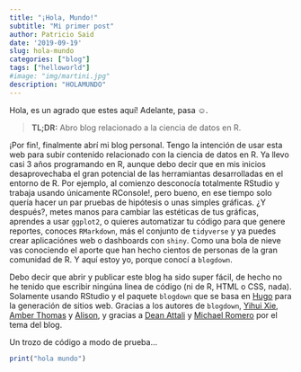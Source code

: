 ```yaml
---
title: "¡Hola, Mundo!"
subtitle: "Mi primer post"
author: Patricio Said
date: '2019-09-19'
slug: hola-mundo
categories: ["blog"]
tags: ["helloworld"]
#image: "img/martini.jpg"
description: "HOLAMUNDO"
---
```


Hola, es un agrado que estes aquí! Adelante, pasa &#x263A;.   

> **TL;DR:** Abro blog relacionado a la ciencia de datos en R.   


¡Por fin!, finalmente abrí mi blog personal. Tengo la intención de usar esta web para subir contenido relacionado con la ciencia de datos en R. Ya llevo casi 3 años programando en R, aunque debo decir que en mis inicios desaprovechaba el gran potencial de las herramiantas desarrolladas en el entorno de R. Por ejemplo, al comienzo desconocía totalmente RStudio y trabaja usando únicamente RConsole!, pero bueno, en ese tiempo solo quería hacer un par pruebas de hipótesis o unas simples gráficas. ¿Y después?, metes manos para cambiar las estéticas de tus gráficas, aprendes a usar `ggplot2`, o quieres automatizar tu código para que genere reportes, conoces `RMarkdown`, más el conjunto de `tidyverse` y ya puedes crear aplicaciónes web o dashboards con `shiny`. Como una bola de nieve vas conociendo el aporte que han hecho cientos de personas de la gran comunidad de R. Y aquí estoy yo, porque conocí a `blogdown`.  

Debo decir que abrir y publicar este blog ha sido super fácil, de hecho no he tenido que escribir ningúna linea de código (ni de R, HTML o CSS, nada). Solamente usando RStudio y el paquete `blogdown` que se basa en [Hugo](https://gohugo.io/) para la generación de sitios web. Gracias a los autores de `blogdown`, [Yihui Xie](https://yihui.name), [Amber Thomas](https://amber.rbind.io) y [Alison](https://alison.rbind.io), y gracias a [Dean Attali](https://deanattali.com/) y [Michael Romero](http://halogenica.net/) por el tema del blog.    

Un trozo de código a modo de prueba... 

```r
print("hola mundo")
```




 